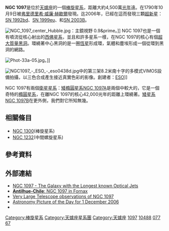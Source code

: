 {{Infobox Galaxy
| name = [[New_General_Catalogue|NGC]] 1097
| image = [[File:Coiled_Galaxy.jpg|300px]]
| caption = 
| epoch = [[J2000|J2000]]
| type = (R'_1:)SB(r'l)bSy1<ref name="ned">{{cite web
  | title=NASA/IPAC Extragalactic Database
  | work=Results for NGC 1097
  | url=http://nedwww.ipac.caltech.edu/
  | accessdate=2006-11-25
  | archive-date=2011-05-14
  | archive-url=https://web.archive.org/web/20110514100451/http://nedwww.ipac.caltech.edu/
  | dead-url=no
  }}</ref>
| ra = {{RA|02|46|19.0}}<ref name="ned"/>
| dec = {{DEC|-30|16|30}}<ref name="ned"/>
| dist_ly = [[1_E22_m|45 million]] [[光年|ly]] <ref>{{cite web |url=http://www.eso.org/public/outreach/press-rel/pr-2005/phot-33-05.html |title=Feeding the Monster: New VLT Images Reveal the Surroundings of a Super-massive Black Hole |publisher=[[欧洲南方天文台|欧洲南方天文台]] |accessdate=2008-03-15 |deadurl=yes |archiveurl=https://web.archive.org/web/20080304135504/http://www.eso.org/public/outreach/press-rel/pr-2005/phot-33-05.html |archivedate=2008-03-04 }}</ref>
| z = 1271 ± 3 km/s<ref name="ned" />
| appmag_v = 10.2<ref name="ned" />
| size_v = 9′.3 × 6′.3<ref name="ned"/>
| constellation name = [[天爐座|天爐座]]
| names = ESO 416- G 20, [[Principal_Galaxies_Catalogue|PGC]] 10488,<ref name="ned" /> [[Atlas_of_Peculiar_Galaxies|Arp]] 77<ref name="ned" />  [[Caldwell_catalogue|Caldwell]] 67<ref name="The Caldwell Objects">{{cite book
  | last = O'Meara
  | first = Stephen James
  | title = The Caldwell Objects
  | publisher = [[Cambridge_University_Press|Cambridge University Press]]
  | date = 2002
  | isbn = 0-521-82796-5}}</ref>
}}

'''NGC 1097'''是位於[[天爐座|天爐座]]的一個[[棒旋星系|棒旋星系]]，距離大約4,500萬[[光年|光年]]遠。在1790年10月9日被[[弗里德里希·威廉·赫歇爾|弗里德里希·威廉·赫歇爾]]發現。迄2006年，已經在這而發現三顆[[超新星|超新星]]：[[SN_1992bd|SN 1992bd]]、[[SN_1999eu|SN 1999eu]]、和[[SN_2003B|SN 2003B]]。

[[Image:NGC_1097_center_Hubble.jpg|left]]：主鏡視野 0.9&prime。]]
NGC 1097也是一個有噴流從核心射出的[[西佛星系|西佛星系]]，並且和許多星系一樣，在NGC 1097的核心有個[[超大質量黑洞|超大質量黑洞]]。環繞著中心黑洞的是一圈[[恆星|恆星]]形成環，氣體和塵埃形成一個從環到黑洞的網路。

[[Image:Phot-33a-05.jpg|left]]。]]

[[Image:NGC1097_-_ESO_-_eso0438d.jpg|thumb]]中的第三架8.2米南十字的多模式VIMOS設備拍攝，以三色合成產生接近真實色彩的影像。創建者：[[歐州南方天文台|ESO]]]]

NGC 1097有兩個[[衛星星系|衛星星系]]：[[矮橢圓星系|矮橢圓星系]][[NGC_1097A|NGC 1097A]]是兩個中較大的，它是一個奇特的[[橢圓星系|橢圓星系]]，在離NGC 1097的核心42,000光年的距離上環繞著。[[矮星系|矮星系]][[NGC_1097B|NGC 1097B]]在更外側，我們對它所知無幾。

== 相關條目 ==
* [[NGC_1300|NGC 1300]](棒旋星系)
* [[NGC_1232|NGC 1232]](中間螺旋星系)

== 參考資料 ==
{{reflist}}

== 外部連結 ==
* [https://web.archive.org/web/20061112082610/http://weblore.com/richard/ngc_1097.htm NGC 1097 - The Galaxy with the Longest known Optical Jets]
* [http://www.astrosurf.com/antilhue/ngc_1097_in_fornax.htm '''Antilhue-Chile''': NGC 1097 in Fornax]{{Wayback|url=http://www.astrosurf.com/antilhue/ngc_1097_in_fornax.htm |date=20090919090154 }}
* [https://web.archive.org/web/20080304135504/http://www.eso.org/public/outreach/press-rel/pr-2005/phot-33-05.html Very Large Telescope observations of NGC 1097]
* [http://apod.nasa.gov/apod/ap061201.html Astronomy Picture of the Day for 1 December 2006]{{Wayback|url=http://apod.nasa.gov/apod/ap061201.html |date=20110821171727 }}
* {{WikiSky}}
{{Catalogs|NGC=1097|PGC=10488|Arp=77|C=67}}
{{Sky|02|46|19.0|-|30|16|30|45000000}}
{{模板:科德韦尔天体}}

[[Category:棒旋星系|Category:棒旋星系]]
[[Category:天爐座星系團|Category:天爐座星系團]]
[[Category:天爐座|Category:天爐座]]
[[Category:NGC天體|1097]]
[[Category:PGC天體|10488]]
[[Category:阿普天體|077]]
[[Category:科德韦尔天体|67]]